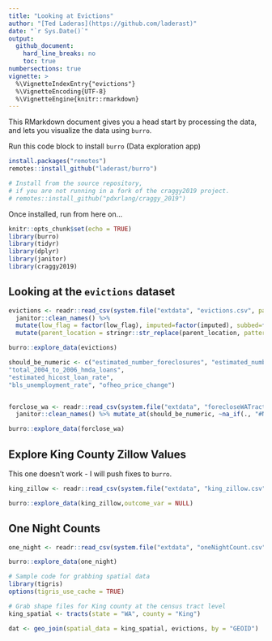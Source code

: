 ```yaml
---
title: "Looking at Evictions"
author: "[Ted Laderas](https://github.com/laderast)"
date: "`r Sys.Date()`"
output:
  github_document:
    hard_line_breaks: no
    toc: true
numbersections: true
vignette: >
  %\VignetteIndexEntry{"evictions"}
  %\VignetteEncoding{UTF-8}
  %\VignetteEngine{knitr::rmarkdown}
---
```


This RMarkdown document gives you a head start by processing the data, and lets you visualize the data using `burro`.

Run this code block to install `burro` (Data exploration app)

```r
install.packages("remotes")
remotes::install_github("laderast/burro")

# Install from the source repository,
# if you are not running in a fork of the craggy2019 project.
# remotes::install_github("pdxrlang/craggy_2019")
```

Once installed, run from here on...

```r
knitr::opts_chunk$set(echo = TRUE)
library(burro)
library(tidyr)
library(dplyr)
library(janitor)
library(craggy2019)
```

## Looking at the `evictions` dataset


```r
evictions <- readr::read_csv(system.file("extdata", "evictions.csv", package = "craggy2019")) %>% 
  janitor::clean_names() %>% 
  mutate(low_flag = factor(low_flag), imputed=factor(imputed), subbed=factor(subbed)) %>%
  mutate(parent_location = stringr::str_replace(parent_location, pattern = ", Washington", replacement = ""))

burro::explore_data(evictions)
```

```r
should_be_numeric <- c("estimated_number_foreclosures", "estimated_number_mortgages", "estimated_foreclosure_rate"      , "total_90_day_vacant_residential_addresses","total_residential_addresses","estimated_90_day_vacancy_rate", "total_hicost_2004_to_2006_hmda_loans",     
"total_2004_to_2006_hmda_loans",            
"estimated_hicost_loan_rate",               
"bls_unemployment_rate", "ofheo_price_change")


forclose_wa <- readr::read_csv(system.file("extdata", "forecloseWATract.csv", package = "craggy2019")) %>%
  janitor::clean_names() %>% mutate_at(should_be_numeric, ~na_if(., "#NULL!")) %>% mutate_at(should_be_numeric, ~stringr::str_replace(., "%", "")) %>% mutate_at(should_be_numeric, as.numeric) %>% select(-county, -state, -sta)

burro::explore_data(forclose_wa)

```

## Explore King County Zillow Values

This one doesn't work - I will push fixes to `burro`.

```r
king_zillow <- readr::read_csv(system.file("extdata", "king_zillow.csv", package = "craggy2019"))

burro::explore_data(king_zillow,outcome_var = NULL)
```

## One Night Counts

```r
one_night <- readr::read_csv(system.file("extdata", "oneNightCount.csv", package = "craggy2019")) %>% janitor::clean_names() %>% tidyr::gather("neighborhood", "count", -year, -location)

burro::explore_data(one_night)
```


```r
# Sample code for grabbing spatial data
library(tigris)
options(tigris_use_cache = TRUE)

# Grab shape files for King county at the census tract level
king_spatial <- tracts(state = "WA", county = "King")

dat <- geo_join(spatial_data = king_spatial, evictions, by = "GEOID") 
```
